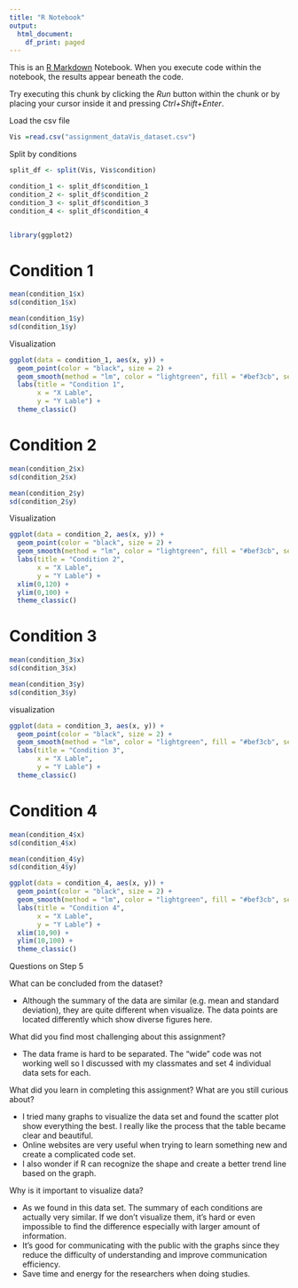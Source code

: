 ---
title: "R Notebook"
output:
  html_document:
    df_print: paged
---

This is an [R Markdown](http://rmarkdown.rstudio.com) Notebook. When you execute code within the notebook, the results appear beneath the code. 

Try executing this chunk by clicking the *Run* button within the chunk or by placing your cursor inside it and pressing *Ctrl+Shift+Enter*. 

Load the csv file
```{r}
Vis =read.csv("assignment_dataVis_dataset.csv")
```

Split by conditions

```{r}
split_df <- split(Vis, Vis$condition)

condition_1 <- split_df$condition_1
condition_2 <- split_df$condition_2
condition_3 <- split_df$condition_3
condition_4 <- split_df$condition_4


library(ggplot2)
```

# Condition 1

```{r}
mean(condition_1$x)
sd(condition_1$x)

mean(condition_1$y)
sd(condition_1$y)
```

Visualization
```{r}
ggplot(data = condition_1, aes(x, y)) + 
  geom_point(color = "black", size = 2) + 
  geom_smooth(method = "lm", color = "lightgreen", fill = "#bef3cb", se = TRUE) + 
  labs(title = "Condition 1",
       x = "X Lable",
       y = "Y Lable") +
  theme_classic()
```



# Condition 2

```{r}
mean(condition_2$x)
sd(condition_2$x)

mean(condition_2$y)
sd(condition_2$y)
```
Visualization
```{r}
ggplot(data = condition_2, aes(x, y)) + 
  geom_point(color = "black", size = 2) + 
  geom_smooth(method = "lm", color = "lightgreen", fill = "#bef3cb", se = TRUE) + 
  labs(title = "Condition 2",
       x = "X Lable",
       y = "Y Lable") +
  xlim(0,120) +
  ylim(0,100) +
  theme_classic()
```



# Condition 3

```{r}
mean(condition_3$x)
sd(condition_3$x)

mean(condition_3$y)
sd(condition_3$y)
```
visualization
```{r}
ggplot(data = condition_3, aes(x, y)) + 
  geom_point(color = "black", size = 2) + 
  geom_smooth(method = "lm", color = "lightgreen", fill = "#bef3cb", se = TRUE) + 
  labs(title = "Condition 3",
       x = "X Lable",
       y = "Y Lable") +
  theme_classic()
```




# Condition 4

```{r}
mean(condition_4$x)
sd(condition_4$x)

mean(condition_4$y)
sd(condition_4$y)
```

```{r}
ggplot(data = condition_4, aes(x, y)) + 
  geom_point(color = "black", size = 2) + 
  geom_smooth(method = "lm", color = "lightgreen", fill = "#bef3cb", se = TRUE) + 
  labs(title = "Condition 4",
       x = "X Lable",
       y = "Y Lable") +
  xlim(10,90) +
  ylim(10,100) +
  theme_classic()
```


Questions on Step 5

What can be concluded from the dataset?

- Although the summary of the data are similar (e.g. mean and standard deviation), they are quite different when visualize. The data points are located differently which show diverse figures here. 

What did you find most challenging about this assignment?

- The data frame is hard to be separated. The "wide" code was not working well so I discussed with my classmates and set 4 individual data sets for each. 

What did you learn in completing this assignment? What are you still curious about?

- I tried many graphs to visualize the data set and found the scatter plot show everything the best. I really like the process that the table became clear and beautiful. 
- Online websites are very useful when trying to learn something new and create a complicated code set. 
- I also wonder if R can recognize the shape and create a better trend line based on the graph. 

Why is it important to visualize data?

- As we found in this data set. The summary of each conditions are actually very similar. If we don't visualize them, it's hard or even impossible to find the difference especially with larger amount of information. 
- It's good for communicating with the public with the graphs since they reduce the difficulty of understanding and improve communication efficiency. 
- Save time and energy for the researchers when doing studies. 


